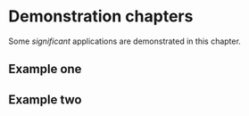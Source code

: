 # Demonstration chapters

Some _significant_ applications are demonstrated in this chapter.

## Example one

## Example two
